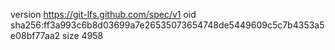 version https://git-lfs.github.com/spec/v1
oid sha256:ff3a993c6b8d03699a7e26535073654748de5449609c5c7b4353a5e08bf77aa2
size 4958
